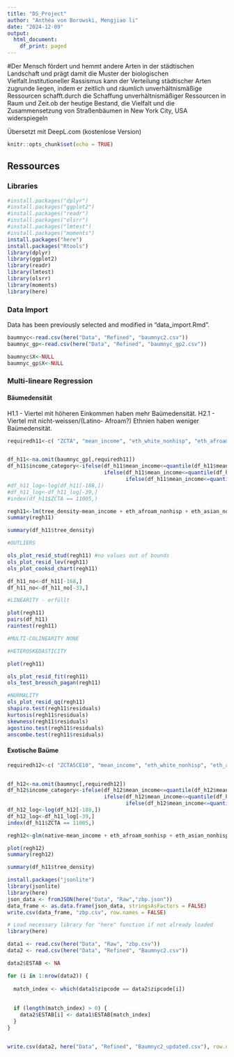 ```yaml
---
title: "DS_Project"
author: "Anthéa von Borowski, Mengjiao li"
date: "2024-12-09"
output:
  html_document:
    df_print: paged
---
```

#Der Mensch fördert und hemmt andere Arten in der städtischen Landschaft und prägt damit die Muster der biologischen Vielfalt.Institutioneller Rassismus kann der Verteilung städtischer Arten zugrunde liegen, indem er zeitlich und räumlich unverhältnismäßige Ressourcen schafft.durch die Schaffung unverhältnismäßiger Ressourcen in Raum und Zeit.ob der heutige Bestand, die Vielfalt und die Zusammensetzung von Straßenbäumen in New York City, USA widerspiegeln

Übersetzt mit DeepL.com (kostenlose Version)
```r
knitr::opts_chunk$set(echo = TRUE)
```

## Ressources

### Libraries

```r
#install.packages("dplyr")
#install.packages("ggplot2")
#install.packages("readr")
#install.packages("olsrr")
#install.packages("lmtest")
#install.packages("moments")
install.packages("here")
install.packages("Rtools")
library(dplyr)
library(ggplot2)
library(readr)
library(lmtest)
library(olsrr)
library(moments)
library(here)
```

### Data Import

Data has been previously selected and modified in "data_import.Rmd".

```r

baumnyc<-read.csv(here("Data", "Refined", "baumnyc2.csv"))
baumnyc_gp<-read.csv(here("Data", "Refined", "baumnyc_gp2.csv"))

baumnyc$X<-NULL
baumnyc_gp$X<-NULL
```


### Multi-lineare Regression

#### Bäumedensität

H1.1 - Viertel mit höheren Einkommen haben mehr Baümedensität.
H2.1 - Viertel mit nicht-weissen/(Latino- Afroam?) Ethnien haben weniger Baümedensität.

```r

requiredh11<-c( "ZCTA", "mean_income", "eth_white_nonhisp", "eth_afroam_nonhisp", "eth_asian_nonhisp", "eth_hisp", "eth_other", "pop_density", "tree_density")


df_h11<-na.omit(baumnyc_gp[,requiredh11])
df_h11$income_category<-ifelse(df_h11$mean_income<=quantile(df_h11$mean_income, 0.25), 1, 
                               ifelse(df_h11$mean_income<=quantile(df_h11$mean_income, 0.5), 2,
                                      ifelse(df_h11$mean_income<=quantile(df_h11$mean_income, 0.75), 3, 4)))
#df_h11_log<-log(df_h11[-188,])
#df_h11_log<-df_h11_log[-39,]
#index(df_h11$ZCTA == 11005,)

regh11<-lm(tree_density~mean_income + eth_afroam_nonhisp + eth_asian_nonhisp + eth_hisp + eth_other + pop_density, df_h11)
summary(regh11)

summary(df_h11$tree_density)

``` 


```r

#OUTLIERS

ols_plot_resid_stud(regh11) #no values out of bounds
ols_plot_resid_lev(regh11)
ols_plot_cooksd_chart(regh11)

df_h11_no<-df_h11[-168,]
df_h11_no<-df_h11_no[-33,]

#LINEARITY - erfüllt 

plot(regh11)
pairs(df_h11)
raintest(regh11)

#MULTI-COLINEARITY NONE

#HETEROSKEDASTICITY

plot(regh11)

ols_plot_resid_fit(regh11)
ols_test_breusch_pagan(regh11)

#NORMALITY
ols_plot_resid_qq(regh11)
shapiro.test(regh11$residuals)
kurtosis(regh11$residuals)
skewness(regh11$residuals)
agostino.test(regh11$residuals)
anscombe.test(regh11$residuals)
```

#### Exotische Baüme

```r

requiredh12<-c( "ZCTA5CE10", "mean_income", "eth_white_nonhisp", "eth_afroam_nonhisp", "eth_asian_nonhisp", "eth_hisp", "eth_other", "pop_density", "native")


df_h12<-na.omit(baumnyc[,requiredh12])
df_h12$income_category<-ifelse(df_h12$mean_income<=quantile(df_h12$mean_income, 0.25), 1, 
                               ifelse(df_h12$mean_income<=quantile(df_h12$mean_income, 0.5), 2,
                                      ifelse(df_h12$mean_income<=quantile(df_h12$mean_income, 0.75), 3, 4)))
df_h12_log<-log(df_h12[-188,])
df_h12_log<-df_h11_log[-39,]
index(df_h11$ZCTA == 11005,)

regh12<-glm(native~mean_income + eth_afroam_nonhisp + eth_asian_nonhisp + eth_hisp + eth_other + pop_density, df_h12, family="binomial")

plot(regh12)
summary(regh12)

summary(df_h11$tree_density)

``` 

```r

install.packages("jsonlite")
library(jsonlite)
library(here)
json_data <- fromJSON(here("Data", "Raw","zbp.json"))
data_frame <- as.data.frame(json_data, stringsAsFactors = FALSE)
write.csv(data_frame, "zbp.csv", row.names = FALSE)

# Load necessary library for "here" function if not already loaded
library(here)

data1 <- read.csv(here("Data", "Raw", "zbp.csv"))
data2 <- read.csv(here("Data", "Refined", "Baumnyc2.csv"))

data2$ESTAB <- NA

for (i in 1:nrow(data2)) {
  
  match_index <- which(data1$zipcode == data2$zipcode[i])
  
  
  if (length(match_index) > 0) {
    data2$ESTAB[i] <- data1$ESTAB[match_index]
  }
}


write.csv(data2, here("Data", "Refined", "Baumnyc2_updated.csv"), row.names = FALSE)

```
